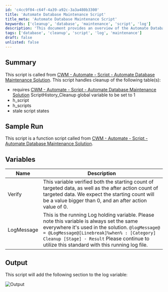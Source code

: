 ```yaml
---
id: 'c4cc9f04-c64f-4a39-a92c-3a3a480b3300'
title: 'Automate Database Maintenance Script'
title_meta: 'Automate Database Maintenance Script'
keywords: ['cleanup', 'database', 'maintenance', 'script', 'log']
description: 'This document provides an overview of the Automate Database Maintenance Script, detailing its functionality for cleaning up specific tables in the database, including script history and stale script states. It also explains the variables used in the script and the expected output in the log.'
tags: ['database', 'cleanup', 'script', 'log', 'maintenance']
draft: false
unlisted: false
---
```

## Summary

This script is called from [CWM - Automate - Script - Automate Database Maintenance Solution](https://proval.itglue.com/DOC-5078775-11637293). This script handles cleanup of the following table(s): 
- requires [CWM - Automate - Script - Automate Database Maintenance Solution](https://proval.itglue.com/DOC-5078775-11637293) ScriptHistory_Cleanup global variable to be set to 1
- h_script
- h_scripts
- stale script states

## Sample Run

This script is a function script called from [CWM - Automate - Script - Automate Database Maintenance Solution](https://proval.itglue.com/DOC-5078775-11637293).

## Variables

| Name        | Description                                                                                                                                                                                                                     |
|-------------|---------------------------------------------------------------------------------------------------------------------------------------------------------------------------------------------------------------------------------|
| Verify      | This variable verified both the starting count of targeted data, as well as the after action count of targeted data. We expect the starting count will be a value bigger than 0, and an after action value of 0.             |
| LogMessage  | This is the running Log holding variable. Please note this variable is always set the same everywhere it's used in the solution. `@logMessage@ = @LogMessage@[Linebreak]%when% : [Category] Cleanup [Stage] - Result` Please continue to utilize this standard with this running log file. |

## Output

This script will add the following section to the log variable:

![Output](../../../static/img/Automate-Database-Maintenance---Script-History/image_1.png)











